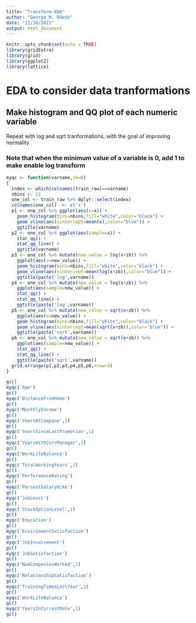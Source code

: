 ---
title: "Transform-EDA"
author: "George M. Ndede"
date: "11/30/2021"
output: html_document
---

```{r eda_transform, include=FALSE}
knitr::opts_chunk$set(echo = TRUE)
library(gridExtra)
library(grid)
library(ggplot2)
library(lattice)

```

# EDA to consider data tranformations

## Make histogram and QQ plot of each numeric variable

Repeat with log and sqrt tranformations, with the goal of improving normality

### Note that when the minimum value of a variable is 0, add 1 to make enable log transform

```{r histogram_function}
myqc <- function(varname,zb=0)
{
  index <- which(colnames(train_raw)==varname)
  nbins <- 21
  one_col <- train_raw %>% dplyr::select(index)
  colnames(one_col)  <- c('x')
  p1 <- one_col %>% ggplot(aes(x=x)) +
    geom_histogram(bins=nbins,fill="white",color="black") +
    geom_vline(aes(xintercept=mean(x),color="blue")) + 
    ggtitle(varname)
  p2 <- one_col %>% ggplot(aes(sample=x)) +
    stat_qq() +
    stat_qq_line() + 
    ggtitle(varname)
  p3 <- one_col %>% mutate(new_value = log(x+zb)) %>%
    ggplot(aes(x=new_value)) +
    geom_histogram(bins=nbins,fill="white",color="black") +
    geom_vline(aes(xintercept=mean(log(x+zb)),color="blue")) + 
    ggtitle(paste('log',varname))
  p4 <- one_col %>% mutate(new_value = log(x+zb)) %>%
    ggplot(aes(sample=new_value)) +
    stat_qq() +
    stat_qq_line() + 
    ggtitle(paste('log',varname))
  p5 <- one_col %>% mutate(new_value = sqrt(x+zb)) %>%
    ggplot(aes(x=new_value)) +
    geom_histogram(bins=nbins,fill="white",color="black") +
    geom_vline(aes(xintercept=mean(sqrt(x+zb)),color="blue")) + 
    ggtitle(paste('sqrt',varname))
  p6 <- one_col %>% mutate(new_value = sqrt(x+zb)) %>%
    ggplot(aes(sample=new_value)) +
    stat_qq() +
    stat_qq_line() + 
    ggtitle(paste('sqrt',varname))
  grid.arrange(p1,p2,p3,p4,p5,p6,nrow=3)
}

```

```{r histogram_age}
gc()
myqc('Age')
gc()
myqc('DistanceFromHome')
gc()
myqc('MonthlyIncome')
gc()
myqc('YearsAtCompany',1)
gc()
myqc('YearsSinceLastPromotion',1)
gc()
myqc('YearsWithCurrManager',1)
gc()
myqc('WorkLifeBalance')
gc()
myqc('TotalWorkingYears',1)
gc()
myqc('PerformanceRating')
gc()
myqc('PercentSalaryHike')
gc()
myqc('JobLevel')
gc()
myqc('StockOptionLevel',1)
gc()
myqc('Education')
gc()
myqc('EnvironmentSatisfaction')
gc()
myqc('JobInvolvement')
gc()
myqc('JobSatisfaction')
gc()
myqc('NumCompaniesWorked',1)
gc()
myqc('RelationshipSatisfaction')
gc()
myqc('TrainingTimesLastYear',1)
gc()
myqc('WorkLifeBalance')
gc()
myqc('YearsInCurrentRole',1)
gc()
```


